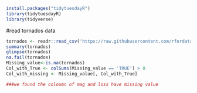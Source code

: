 
```r
install.packages("tidytuesdayR")
library(tidytuesdayR)
library(tidyverse)
```
#read tornados data
```r
tornados <- readr::read_csv('https://raw.githubusercontent.com/rfordatascience/tidytuesday/master/data/2023/2023-05-16/tornados.csv')
summary(tornados)
glimpse(tornados)
na.fail(tornados)
Missing_value<-is.na(tornados)
Col_with_True <- colSums(Missing_value == 'TRUE') > 0
Col_with_missing <- Missing_value[, Col_with_True]

###we found the coloumn of mag and loss have missing value

```
